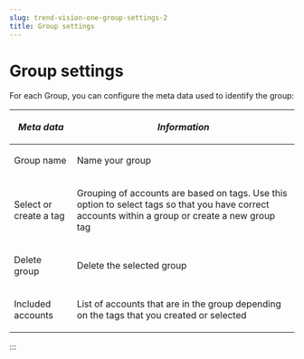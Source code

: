 ```yaml
---
slug: trend-vision-one-group-settings-2
title: Group settings
---
```

# Group settings

For each Group, you can configure the meta data used to identify the group:

<table>
<thead>
<tr>
<th><p><em>Meta data</em></p></th>
<th><p><em>Information</em></p></th>
</tr>
</thead>
<tbody>
<tr>
<td><p>Group name</p></td>
<td><p>Name your group</p></td>
</tr>
<tr>
<td><p>Select or create a tag</p></td>
<td><p>Grouping of accounts are based on tags. Use this option to select tags so that you have correct accounts within a group or create a new group tag</p></td>
</tr>
<tr>
<td><p>Delete group</p></td>
<td><p>Delete the selected group</p></td>
</tr>
<tr>
<td><p>Included accounts</p></td>
<td><p>List of accounts that are in the group depending on the tags that you created or selected</p></td>
</tr>
</tbody>
</table>
:::
